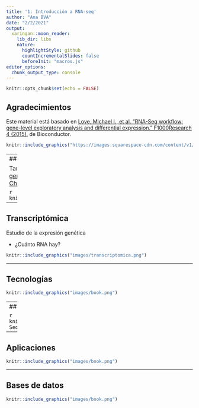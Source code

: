 ```yaml
---
title: '1: Introducción a RNA-seq'
author: "Ana BVA"
date: "2/2/2021"
output:
  xaringan::moon_reader:
    lib_dir: libs
    nature:
      highlightStyle: github
      countIncrementalSlides: false
      beforeInit: "macros.js"
editor_options: 
  chunk_output_type: console
---
```


```r
knitr::opts_chunk$set(echo = FALSE)
```



## Agradecimientos

Este material está basado en [Love, Michael I., et al. "RNA-Seq workflow: gene-level exploratory analysis and differential expression." F1000Research 4 (2015).](https://www.bioconductor.org/packages/devel/workflows/vignettes/rnaseqGene/inst/doc/rnaseqGene.html) de Bioconductor.

```r
knitr::include_graphics("https://images.squarespace-cdn.com/content/v1/5423875be4b03f0c482a58c4/1532953317705-W6TYTE70KG5E6KQEZU1K/ke17ZwdGBToddI8pDm48kNVP8RwsgCc7XlHc2zPQeqdZw-zPPgdn4jUwVcJE1ZvWQUxwkmyExglNqGp0IvTJZUJFbgE-7XRK3dMEBRBhUpxA5wn4368HhrDKfvXqORu9oTEmTJkjlQ2gdQcVngofpWQcE5w-MKnvigIPwIMqpXs/Bioconductor.png")
```

---
## Agradecimientos

También está basado en el curso de ["Next generation sequencing bioiformatics" (Santiago, Chile 2019)](https://coursesandconferences.wellcomegenomecampus.org/our-events/next-generation-sequencing-bioinformatics-chile-2019/).

```r
knitr::include_graphics("images/module7.png")
```


---

## Transcriptómica

Estudio de la expresión genética

- ¿Cuánto RNA hay?

```r
knitr::include_graphics("images/transcriptomica.png")
```



---

## Tecnologías

```r
knitr::include_graphics("images/book.png")
```


---
## RNA-seq


```r
knitr::include_graphics("https://upload.wikimedia.org/wikipedia/commons/thumb/f/f3/Summary_of_RNA-Seq.svg/800px-Summary_of_RNA-Seq.svg.png")
```

---

## Aplicaciones

```r
knitr::include_graphics("images/book.png")
```

---

## Bases de datos

```r
knitr::include_graphics("images/book.png")
```



